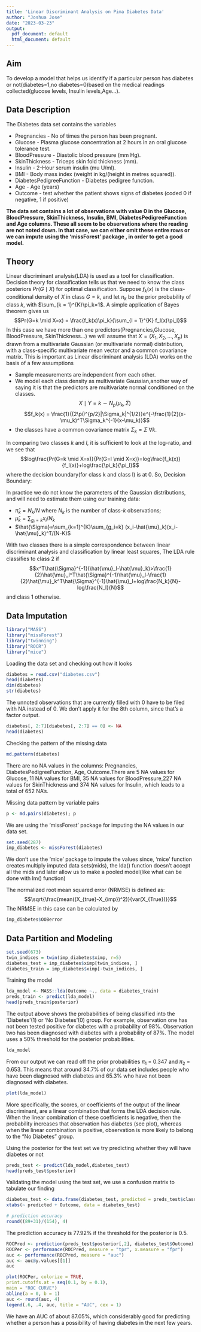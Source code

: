 ```yaml
---
title: 'Linear Discriminant Analysis on Pima Diabetes Data'
author: "Joshua Jose"
date: "2023-03-23"
output:
  pdf_document: default
  html_document: default
---
```

Aim
---
To develop a model that helps us identify if a particular person has diabetes or not(diabetes=1,no diabetes=0)based on the medical readings collected(glucose levels, Insulin levels,Age...).

Data Description
----------

The Diabetes data set contains the variables

+ Pregnancies - No of times the person has been pregnant.
+ Glucose - Plasma glucose concentration at 2 hours in an oral glucose tolerance test.
+ BloodPressure - Diastolic blood pressure (mm Hg).
+ SkinThickness - Triceps skin fold thickness (mm).
+ Insulin - 2-Hour serum insulin (mu U/ml).
+ BMI - Body mass index (weight in kg/(height in metres squared)).
+ DiabetesPedigreeFunction - Diabetes pedigree function.
+ Age - Age (years)
+ Outcome - test whether the patient shows signs of diabetes (coded 0 if negative, 1 if positive)

**The data set contains a lot of observations with value 0 in the Glucose, BloodPressure, SkinThickness, Insulin, BMI, DiabetesPedigreeFunction and Age columns. These all seem to be observations where the reading are not noted down. In that case, we can either omit these entire rows or we can impute using the 'missForest' package , in order to get a good model.**

Theory
----

Linear discriminant analysis(LDA) is used as a tool for classification.
Decision theory for classification tells us that we need to know the class 
posteriors $Pr(G \mid X)$ for optimal classiﬁcation. Suppose $f_k(x)$ is
the class-conditional density of $X$ in class $G = k$, and let $\pi_k$ be the prior 
probability of class $k$, with $\sum_{k = 1}^{K}\pi_k=1$. A simple application of Bayes
theorem gives us
$$Pr(G=k \mid X=x) = \frac{f_k(x)\pi_k}{\sum_{l = 1}^{K} f_l(x)\pi_l}$$
In this case we have more than one predictors(Pregnancies,Glucose, BloodPressure, SkinThickness...) we will assume that $X = (X_1,X_2,...,X_p)$ is drawn from a multivariate  Gaussian (or multivariate normal) distribution, with a class-specific
multivariate mean vector and a common covariance matrix. This is important as Linear discriminant analysis (LDA) works on the basis of a few assumptions

+ Sample measurements are independent from each other.
+ We model each class density as multivariate Gaussian,another way of saying it is
that the predictors are multivariate normal conditioned on the classes.
$$X \mid Y=k \sim N_p(\mu_k,\Sigma)$$
$$f_k(x) = \frac{1}{(2\pi)^{p/2}|\Sigma_k|^{1/2}}e^{-\frac{1}{2}(x-\mu_k)^T\Sigma_k^{-1}(x-\mu_k)}$$
+ the classes have a common covariance matrix $\Sigma_k = \Sigma \; \forall k$.

In comparing two classes $k$ and $l$, it is suﬃcient to look at the log-ratio, and
we see that 
$$log\frac{Pr(G=k \mid X=x)}{Pr(G=l \mid X=x)}=log\frac{f_k(x)}{f_l(x)}+log\frac{\pi_k}{\pi_l}$$
where the decision boundary(for class k and class l) is at 0.
So, Decision Boundary:
\begin{align*}
log\frac{f_k(x)}{f_l(x)}+log\frac{\pi_k}{\pi_l}=0\\
=>log\frac{\pi_k}{\pi_l}-\frac{1}{2}(\mu_k^T\Sigma^{-1}\mu_k-\mu_l^T\Sigma^{-1}\mu_l)+(\mu_k-\mu_l)^T\Sigma^{-1}x=0\\
=>(\mu_k-\mu_l)^T\Sigma^{-1}x=\frac{1}{2}(\mu_k^T\Sigma^{-1}\mu_k-\mu_l^T\Sigma^{-1}\mu_l)-log\frac{\pi_k}{\pi_l}
\end{align*}

In practice we do not know the parameters of the Gaussian distributions,
and will need to estimate them using our training data:

+ $\hat{\pi}_k=N_k/N$ where $N_k$ is the number of class-$k$ observations;
+ $\hat{\mu}_k =\sum_{g_i=k} x_i/N_k$
+ $\hat{\Sigma}=\sum_{k=1}^{K}\sum_{g_i=k} (x_i-\hat{\mu}_k)(x_i-\hat{\mu}_k)^T/(N-K)$

With two classes there is a simple correspondence between linear discriminant analysis and classiﬁcation by linear least squares, The LDA rule classiﬁes to class 2 if
$$x^T\hat{\Sigma}^{-1}(\hat{\mu}_l-\hat{\mu}_k)>\frac{1}{2}\hat{\mu}_l^T\hat{\Sigma}^{-1}\hat{\mu}_l-\frac{1}{2}\hat{\mu}_k^T\hat{\Sigma}^{-1}\hat{\mu}_l+log\frac{N_k}{N}-log\frac{N_l}{N}$$
and class 1 otherwise.

Data Imputation
----

```r
library("MASS")
library("missForest")
library("twinning")
library("ROCR")
library("mice")
```
Loading the data set and checking out how it looks
```r
diabetes = read.csv("diabetes.csv")
head(diabetes)
dim(diabetes)
str(diabetes)
```
The unnoted observations that are currently filled with 0 have to be filed with NA instead of 0.
We don't apply it for the 8th column, since that's a factor output.
```r
diabetes[, 2:7][diabetes[, 2:7] == 0] <- NA
head(diabetes)
```
Checking the pattern of the missing data
```r
md.pattern(diabetes)
```
There are no NA values in the columns: Pregnancies, DiabetesPedigreeFunction, Age, Outcome.There are 5 NA values for Glucose, 11 NA values for BMI, 35 NA values for BloodPressure,227 NA values for SkinThickness and 374 NA values for Insulin, which leads to a total of 652 NA's.

Missing data pattern by variable pairs
```r
p <- md.pairs(diabetes); p
```

We are using the 'missForest' package for imputing the NA values in our data set.
```r
set.seed(287)
imp_diabetes <- missForest(diabetes)
```

We don't use the 'mice' package to impute the values since, 'mice' function creates 
multiply imputed data sets(mids), the lda() function doesn't accept all the mids and later allow us to make a pooled model(like what can be done with lm() function)

The normalized root mean squared error (NRMSE) is defined as:
$$\sqrt{\frac{mean((X_{true}-X_{imp})^2)}{var(X_{True})}}$$
The NRMSE in this case can be calculated by
```r
imp_diabetes$OOBerror
```

Data Partition and Modeling
-----
```r
set.seed(673)
twin_indices = twin(imp_diabetes$ximp, r=5)
diabetes_test = imp_diabetes$ximp[twin_indices, ]
diabetes_train = imp_diabetes$ximp[-twin_indices, ]
```
Training the model
```r
lda_model <- MASS::lda(Outcome ~., data = diabetes_train)
preds_train <- predict(lda_model) 
head(preds_train$posterior)
```
The output above shows the probabilities of being classified into the 'Diabetes'(1) or 'No Diabetes'(0) group. For example, observation one has not been tested positive for diabetes with a probability of 98%. Observation two has been diagnosed with diabetes with a probability of 87%. The model uses a 50% threshold for the posterior probabilities.
```r
lda_model
```
From our output we can read off the prior probabilities $\pi_1$ = 0.347 and $\pi_2$ = 0.653. This means that around 34.7% of our data set includes people who have been diagnosed with diabetes and 65.3% who have not been diagnosed with diabetes.
```r
plot(lda_model)
```

More specifically, the scores, or coefficients of the output of the linear discriminant, are a linear combination that forms the LDA decision rule. When the linear combination of these coefficients is negative, then the probability increases that observation has diabetes (see plot), whereas when the linear combination is positive, observation is more likely to belong to the “No Diabetes” group.

Using the posterior for the test set we try predicting whether they will have diabetes or not
```r
preds_test <- predict(lda_model,diabetes_test) 
head(preds_test$posterior)
```
Validating the model using the test set, we use a confusion matrix to tabulate our finding
```r
diabetes_test <- data.frame(diabetes_test, predicted = preds_test$class) 
xtabs(~ predicted + Outcome, data = diabetes_test)
```
```r
# prediction accuracy 
round((89+31)/(154), 4)
```
The prediction accuracy is 77.92% if the threshold for the posterior is 0.5.
```r
ROCPred <- prediction(preds_test$posterior[,2], diabetes_test$Outcome)
ROCPer <- performance(ROCPred, measure = "tpr", x.measure = "fpr")
auc <- performance(ROCPred, measure = "auc")
auc <- auc@y.values[[1]]
auc
```

```r
plot(ROCPer, colorize = TRUE,
print.cutoffs.at = seq(0.1, by = 0.1),
main = "ROC CURVE")
abline(a = 0, b = 1)
auc <- round(auc, 4)
legend(.6, .4, auc, title = "AUC", cex = 1)
```

We have an AUC of about 87.05%, which considerably good for predicting whether a person has a possibility of having diabetes in the next few years.